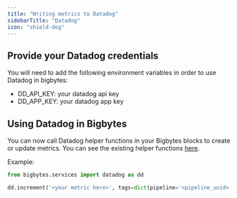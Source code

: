 ```yaml
---
title: "Writing metrics to Datadog"
sidebarTitle: "Datadog"
icon: "shield-dog"
---
```


## Provide your Datadog credentials

You will need to add the following environment variables in order to use
Datadog in bigbytes:
* DD_API_KEY: your datadog api key
* DD_APP_KEY: your datadog app key

## Using Datadog in Bigbytes

You can now call Datadog helper functions in your Bigbytes blocks to create or update metrics.
You can see the existing helper functions [here](https://github.com/digitranslab/bigbytes/blob/master/bigbytes/services/datadog/__init__.py).

Example:
```python
from bigbytes.services import datadog as dd

dd.increment('<your metric here>', tags=dict(pipeline='<pipeline_uuid>'))
```
